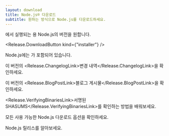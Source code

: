 ```yaml
---
layout: download
title: Node.js® 다운로드
subtitle: 원하는 방식으로 Node.js를 다운로드하세요.
---
```


<section>
<Release.BitnessDropdown />에서 실행되는 <Release.OperatingSystemDropdown exclude={["LINUX", "AIX"]} />용 Node.js의 <Release.VersionDropdown /> 버전을 원합니다.

<Release.DownloadButton kind={"installer"} />
</section>

<section>
Node.js에는 <Release.NpmLink />가 포함되어 있습니다.

이 버전의 <Release.ChangelogLink>변경 내역</Release.ChangelogLink>을 확인하세요.

이 버전의 <Release.BlogPostLink>블로그 게시물</Release.BlogPostLink>을 확인하세요.

<Release.VerifyingBinariesLink>서명된 SHASUMS</Release.VerifyingBinariesLink>를 확인하는 방법을 배워보세요.

모든 사용 가능한 Node.js <LinkWithArrow href="https://nodejs.org/dist/">다운로드 옵션</LinkWithArrow>을 확인하세요.

<LinkWithArrow href="about/previous-releases">Node.js 릴리스</LinkWithArrow>를 알아보세요.
</section>
